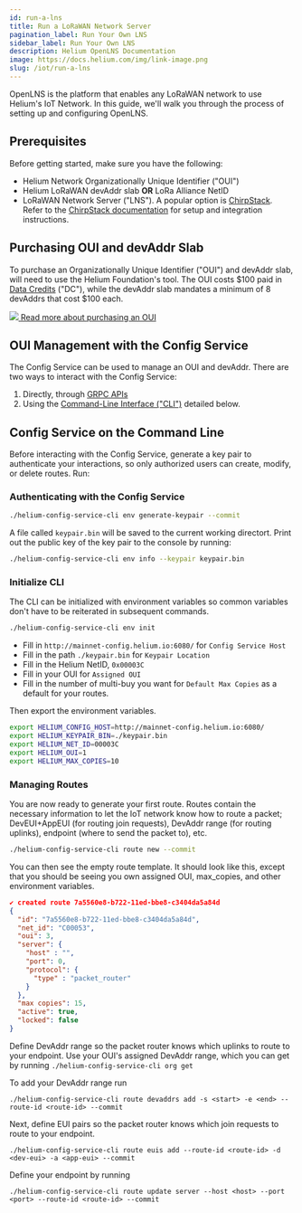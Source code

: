 ```yaml
---
id: run-a-lns
title: Run a LoRaWAN Network Server
pagination_label: Run Your Own LNS
sidebar_label: Run Your Own LNS
description: Helium OpenLNS Documentation
image: https://docs.helium.com/img/link-image.png
slug: /iot/run-a-lns
---
```



<LegacyContentBanner />

OpenLNS is the platform that enables any LoRaWAN network to use Helium's IoT Network. In this guide,
we'll walk you through the process of setting up and configuring OpenLNS.

## Prerequisites

<!-- TODO: Description of necessary keys for configuration and what they do: (payer, owner, delegate) -->

Before getting started, make sure you have the following:

- Helium Network Organizationally Unique Identifier ("OUI")
- Helium LoRaWAN devAddr slab **OR** LoRa Alliance NetID
- LoRaWAN Network Server ("LNS"). A popular option is [ChirpStack](https://www.chirpstack.io). Refer
  to the [ChirpStack documentation](https://www.chirpstack.io/docs/) for setup and integration
  instructions.

## Purchasing OUI and devAddr Slab

To purchase an Organizationally Unique Identifier ("OUI") and devAddr slab, will need to use the
Helium Foundation's tool. The OUI costs $100 paid in [Data Credits](/tokens/data-credit) ("DC"),
while the devAddr slab mandates a minimum of 8 devAddrs that cost $100 each.

<div class="container" style={{ padding: 0 }}>
  <div class="row">
    <div class="col col--6">
      <a className="block" href="/iot/buy-an-oui">
        <img className="docicon" src={useBaseUrl('img/icons/docicon.svg')} />
        Read more about purchasing an OUI
      </a>
    </div>
  </div>
</div>

## OUI Management with the Config Service

<!-- TODO: what is config service? -->

The Config Service can be used to manage an OUI and devAddr. There are two ways to interact with the
Config Service:

1. Directly, through
   [GRPC APIs](https://github.com/helium/proto/blob/master/src/service/iot_config.proto)
2. Using the [Command-Line Interface ("CLI")](https://github.com/helium/helium-config-service-cli)
   detailed below.

## Config Service on the Command Line

Before interacting with the Config Service, generate a key pair to authenticate your interactions,
so only authorized users can create, modify, or delete routes. Run:

### Authenticating with the Config Service

```bash
./helium-config-service-cli env generate-keypair --commit
```

A file called `keypair.bin` will be saved to the current working directort. Print out the public key
of the key pair to the console by running:

```bash
./helium-config-service-cli env info --keypair keypair.bin
```

### Initialize CLI

The CLI can be initialized with environment variables so common variables don't have to be
reiterated in subsequent commands.

```bash
./helium-config-service-cli env init
```

- Fill in `http://mainnet-config.helium.io:6080/` for `Config Service Host`
- Fill in the path `./keypair.bin` for `Keypair Location`
- Fill in the Helium NetID, `0x00003C`
- Fill in your OUI for `Assigned OUI`
- Fill in the number of multi-buy you want for `Default Max Copies` as a default for your routes.

Then export the environment variables.

```bash
export HELIUM_CONFIG_HOST=http://mainnet-config.helium.io:6080/
export HELIUM_KEYPAIR_BIN=./keypair.bin
export HELIUM_NET_ID=00003C
export HELIUM_OUI=1
export HELIUM_MAX_COPIES=10
```

### Managing Routes

You are now ready to generate your first route. Routes contain the necessary information to let the
IoT network know how to route a packet; DevEUI+AppEUI (for routing join requests), DevAddr range
(for routing uplinks), endpoint (where to send the packet to), etc.

```bash
./helium-config-service-cli route new --commit
```

You can then see the empty route template. It should look like this, except that you should be
seeing you own assigned OUI, max_copies, and other environment variables.

```json
✔️ created route 7a5560e8-b722-11ed-bbe8-c3404da5a84d
{
  "id": "7a5560e8-b722-11ed-bbe8-c3404da5a84d",
  "net_id": "C00053",
  "oui": 3,
  "server": {
    "host" : "",
    "port": 0,
    "protocol": {
      "type" : "packet_router"
    }
  },
  "max copies": 15,
  "active": true,
  "locked": false
}
```

Define DevAddr range so the packet router knows which uplinks to route to your endpoint. Use your
OUI's assigned DevAddr range, which you can get by running `./helium-config-service-cli org get`

To add your DevAddr range run

```
./helium-config-service-cli route devaddrs add -s <start> -e <end> --route-id <route-id> --commit
```

Next, define EUI pairs so the packet router knows which join requests to route to your endpoint.

```
./helium-config-service-cli route euis add --route-id <route-id> -d <dev-eui> -a <app-eui> --commit
```

Define your endpoint by running

```
./helium-config-service-cli route update server --host <host> --port <port> --route-id <route-id> --commit
```

<!-- TODO: Add section on building the LNS to interact with router -->

<!-- ## Interact with Router -->

<!-- TODO: Context on router & how it connects to chirpstack (scope of what needs to be built) -->

<!-- TODO: Link to Disk91’s companion solution guide: https://www.disk91.com/2022/technology/helium/installing-chirpstack-lorawan-network-server-for-helium/ -->
